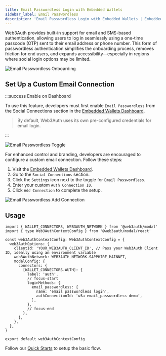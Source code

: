 ```yaml
---
title: Email Passwordless Login with Embedded Wallets
sidebar_label: Email Passwordless
description: 'Email Passwordless Login with Embedded Wallets | Embedded Wallets'
---
```



Web3Auth provides built-in support for email and SMS-based authentication, allowing users to log in seamlessly using a one-time passcode (OTP) sent to their email address or phone number. This form of passwordless authentication simplifies the onboarding process, removes friction for end users, and expands accessibility—especially in regions where social login options may be limited.

<div style={{ display: 'flex', margin: '20px 0', justifyContent: 'center' }}>
  <img
    src={EmailPasswordlessOnboarding}
    alt="Email Passwordless Onboarding"
    style={{
      maxWidth: '600px',
      border: '1px solid #eaeaea',
      borderRadius: '8px',
      boxShadow: '0 2px 6px rgba(0, 0, 0, 0.1)',
    }}
  />
</div>

## Set Up a Custom Email Connection

:::success Enable on Dashboard

To use this feature, developers must first enable `Email Passwordless` from the Social Connections section in the [Embedded Wallets Dashboard](https://dashboard.web3auth.io).

> By default, Web3Auth uses its own pre-configured credentials for email login.

:::

<div style={{ display: 'flex', margin: '20px 0', justifyContent: 'center' }}>
  <img
    src={EmailPasswordlessToggle}
    alt="Email Passwordless Toggle"
    style={{
      maxWidth: '600px',
      borderRadius: '8px',
      boxShadow: '0 2px 6px rgba(0, 0, 0, 0.1)',
    }}
  />
</div>

For enhanced control and branding, developers are encouraged to configure a custom email connection. Follow these steps:

1. Visit the [Embedded Wallets Dashboard](https://dashboard.web3auth.io).
2. Go to the `Social Connections` section.
3. Click the `Settings` icon next to the toggle for `Email Passwordless`.
4. Enter your custom `Auth Connection ID`.
5. Click `Add Connection` to complete the setup.

<div style={{ display: 'flex', margin: '20px 0', justifyContent: 'center' }}>
  <img
    src={EmailPasswordlessAddConnection}
    alt="Email Passwordless Add Connection"
    style={{
      maxWidth: '600px',
      borderRadius: '8px',
      boxShadow: '0 2px 6px rgba(0, 0, 0, 0.1)',
    }}
  />
</div>

## Usage

```tsx title="web3authContext.tsx"
import { WALLET_CONNECTORS, WEB3AUTH_NETWORK } from '@web3auth/modal'
import { type Web3AuthContextConfig } from '@web3auth/modal/react'

const web3AuthContextConfig: Web3AuthContextConfig = {
  web3AuthOptions: {
    clientId: 'YOUR_WEB3AUTH_CLIENT_ID', // Pass your Web3Auth Client ID, ideally using an environment variable
    web3AuthNetwork: WEB3AUTH_NETWORK.SAPPHIRE_MAINNET,
    modalConfig: {
      connectors: {
        [WALLET_CONNECTORS.AUTH]: {
          label: 'auth',
          // focus-start
          loginMethods: {
            email_passwordless: {
              name: 'email passwordless login',
              authConnectionId: 'w3a-email_passwordless-demo',
            },
          },
          // focus-end
        },
      },
    },
  },
}

export default web3AuthContextConfig
```

Follow our [Quick Starts](/quickstart/?product=EMBEDDED_WALLETS&walletAggregatorOnly=NO&framework=REACT&stepIndex=0) to setup the basic flow.
